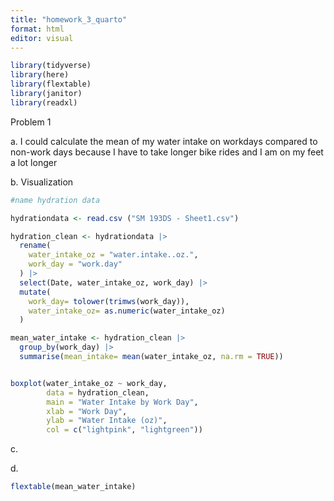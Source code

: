 ```yaml
---
title: "homework_3_quarto"
format: html
editor: visual
---
```


```r
library(tidyverse)
library(here)
library(flextable)
library(janitor)
library(readxl)
```

Problem 1

a\. I could calculate the mean of my water intake on workdays compared to non-work days because I have to take longer bike rides and I am on my feet a lot longer

b\. Visualization

```r
#name hydration data

hydrationdata <- read.csv ("SM 193DS - Sheet1.csv")

hydration_clean <- hydrationdata |>
  rename(
    water_intake_oz = "water.intake..oz.",
    work_day = "work.day"
  ) |> 
  select(Date, water_intake_oz, work_day) |>
  mutate(
    work_day= tolower(trimws(work_day)),
    water_intake_oz= as.numeric(water_intake_oz)
  )

mean_water_intake <- hydration_clean |>
  group_by(work_day) |>
  summarise(mean_intake= mean(water_intake_oz, na.rm = TRUE))


boxplot(water_intake_oz ~ work_day, 
        data = hydration_clean,
        main = "Water Intake by Work Day",
        xlab = "Work Day",
        ylab = "Water Intake (oz)",
        col = c("lightpink", "lightgreen"))


```

c\.

d\.

```r
flextable(mean_water_intake)
```
